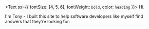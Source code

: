 <Text sx={{ fontSize: [4, 5, 6], fontWeight: `bold`, color: `heading` }}>
  Hi.
</Text>

I'm Tony - I built this site to help software developers like myself find answers that they're looking for. 